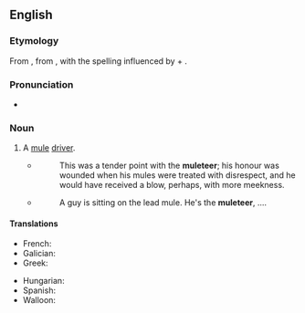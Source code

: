 ==English==

===Etymology===
From {{bor|en|fr|muletier}}, from {{m|fr|mulet||mule}}, with the spelling influenced by {{cog|en|mule}} + {{m|en|-eer}}.

===Pronunciation===
* {{rhymes|ɪə(ɹ)|lang=en}}

===Noun===
{{en-noun}}

# A [[mule]] [[driver]].
#* {{quote-book
|lang=en
|year=1794
|author={{w|Ann Radcliffe}}
|title={{w|The Mysteries of Udolpho}}
|pageurl=https://books.google.com/books?id=dqV9AwAAQBAJ&lpg=PT36&ots=Neqng7Lfzq&dq=muleteer&pg=PT36#v=onepage&q=muleteer&f=false
|publisher=G. G. and J. Robinson}}
#*: This was a tender point with the '''muleteer'''; his honour was wounded when his mules were treated with disrespect, and he would have received a blow, perhaps, with more meekness.
#* {{quote-book
|lang=en
|year=1982
|author=[[w:Don DeLillo|Don DeLillo]]
|title=[[w:The Names (novel)|The Names]]
|pageurl=http://books.google.com/books?id=qiRqI_BlKoYC&lpg=PA217&dq=muleteer%20delillo&pg=PA217#v=onepage&q=muleteer%20delillo&f=false
|isbn=0-394-52814-X
|page=339
|publisher=Alfred A. Knopf}}
#*: A guy is sitting on the lead mule. He's the '''muleteer''', ....

====Translations====
{{trans-top}}
* French: {{t+|fr|muletier}}
* Galician: {{t|gl|arrocheiro|m}}
* Greek: {{t+|el|αγωγιάτης|m}}
{{trans-mid}}
* Hungarian: {{t|hu|öszvérhajcsár}}
* Spanish: {{t+|es|acemilero|m}}
* Walloon: {{t+|wa|moultî|m}}
{{trans-bottom}}